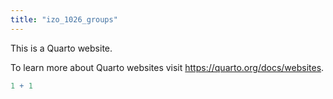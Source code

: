 ```yaml
---
title: "izo_1026_groups"
---
```


This is a Quarto website.

To learn more about Quarto websites visit <https://quarto.org/docs/websites>.

```r
1 + 1
```
